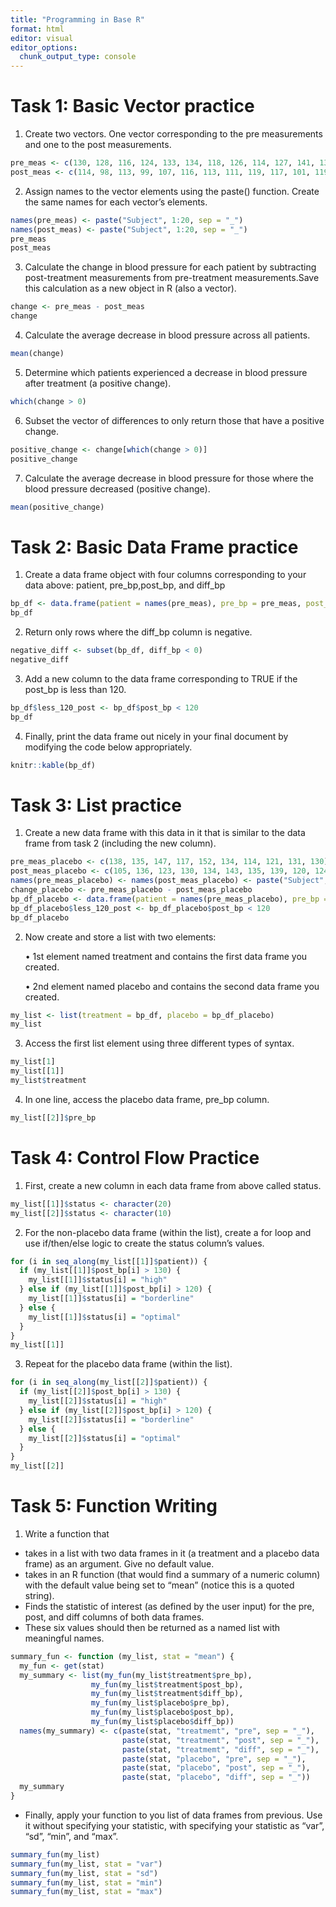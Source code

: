 ```yaml
---
title: "Programming in Base R"
format: html
editor: visual
editor_options: 
  chunk_output_type: console
---
```


# Task 1: Basic Vector practice

1.  Create two vectors. One vector corresponding to the pre measurements and one to the post measurements.

```r
pre_meas <- c(130, 128, 116, 124, 133, 134, 118, 126, 114, 127, 141, 138, 128, 140, 137, 131, 120, 128, 139, 135)
post_meas <- c(114, 98, 113, 99, 107, 116, 113, 111, 119, 117, 101, 119, 130, 122, 106, 106, 124, 102, 117, 113)
```

2.  Assign names to the vector elements using the paste() function. Create the same names for each vector’s elements.

```r
names(pre_meas) <- paste("Subject", 1:20, sep = "_")
names(post_meas) <- paste("Subject", 1:20, sep = "_")
pre_meas
post_meas
```

3.  Calculate the change in blood pressure for each patient by subtracting post-treatment measurements from pre-treatment measurements.Save this calculation as a new object in R (also a vector).

```r
change <- pre_meas - post_meas
change
```

4.  Calculate the average decrease in blood pressure across all patients.

```r
mean(change)
```

5.  Determine which patients experienced a decrease in blood pressure after treatment (a positive change).

```r
which(change > 0)
```

6.  Subset the vector of differences to only return those that have a positive change.

```r
positive_change <- change[which(change > 0)]
positive_change
```

7.  Calculate the average decrease in blood pressure for those where the blood pressure decreased (positive change).

```r
mean(positive_change)
```

# Task 2: Basic Data Frame practice

1.  Create a data frame object with four columns corresponding to your data above: patient, pre_bp,post_bp, and diff_bp

```r
bp_df <- data.frame(patient = names(pre_meas), pre_bp = pre_meas, post_bp = post_meas, diff_bp = change, row.names = NULL)
bp_df
```

2.  Return only rows where the diff_bp column is negative.

```r
negative_diff <- subset(bp_df, diff_bp < 0)
negative_diff
```

3.  Add a new column to the data frame corresponding to TRUE if the post_bp is less than 120.

```r
bp_df$less_120_post <- bp_df$post_bp < 120
bp_df
```

4.  Finally, print the data frame out nicely in your final document by modifying the code below appropriately.

```r
knitr::kable(bp_df)
```

# Task 3: List practice

1.  Create a new data frame with this data in it that is similar to the data frame from task 2 (including the new column).

```r
pre_meas_placebo <- c(138, 135, 147, 117, 152, 134, 114, 121, 131, 130)
post_meas_placebo <- c(105, 136, 123, 130, 134, 143, 135, 139, 120, 124)
names(pre_meas_placebo) <- names(post_meas_placebo) <- paste("Subject", 1:10, sep = "_")
change_placebo <- pre_meas_placebo - post_meas_placebo
bp_df_placebo <- data.frame(patient = names(pre_meas_placebo), pre_bp = pre_meas_placebo, post_bp = post_meas_placebo, diff_bp = change_placebo, row.names = NULL)
bp_df_placebo$less_120_post <- bp_df_placebo$post_bp < 120
bp_df_placebo
```

2.  Now create and store a list with two elements:

    • 1st element named treatment and contains the first data frame you created.

    • 2nd element named placebo and contains the second data frame you created.

```r
my_list <- list(treatment = bp_df, placebo = bp_df_placebo)
my_list
```

3.  Access the first list element using three different types of syntax.

```r
my_list[1]
my_list[[1]]
my_list$treatment
```

4.  In one line, access the placebo data frame, pre_bp column.

```r
my_list[[2]]$pre_bp
```

# Task 4: Control Flow Practice

1.  First, create a new column in each data frame from above called status.

```r
my_list[[1]]$status <- character(20)
my_list[[2]]$status <- character(10)
```

2.  For the non-placebo data frame (within the list), create a for loop and use if/then/else logic to create the status column’s values.

```r
for (i in seq_along(my_list[[1]]$patient)) {
  if (my_list[[1]]$post_bp[i] > 130) {
    my_list[[1]]$status[i] = "high"
  } else if (my_list[[1]]$post_bp[i] > 120) {
    my_list[[1]]$status[i] = "borderline"
  } else {
    my_list[[1]]$status[i] = "optimal"
  } 
}
my_list[[1]]
```

3.  Repeat for the placebo data frame (within the list).

```r
for (i in seq_along(my_list[[2]]$patient)) {
  if (my_list[[2]]$post_bp[i] > 130) {
    my_list[[2]]$status[i] = "high"
  } else if (my_list[[2]]$post_bp[i] > 120) {
    my_list[[2]]$status[i] = "borderline"
  } else {
    my_list[[2]]$status[i] = "optimal"
  } 
}
my_list[[2]]
```

# Task 5: Function Writing

1.  Write a function that

-   takes in a list with two data frames in it (a treatment and a placebo data frame) as an argument. Give no default value.
-   takes in an R function (that would find a summary of a numeric column) with the default value being set to "mean" (notice this is a quoted string).
-   Finds the statistic of interest (as defined by the user input) for the pre, post, and diff columns of both data frames.
-   These six values should then be returned as a named list with meaningful names.

```r
summary_fun <- function (my_list, stat = "mean") {
  my_fun <- get(stat)
  my_summary <- list(my_fun(my_list$treatment$pre_bp),
                  my_fun(my_list$treatment$post_bp),
                  my_fun(my_list$treatment$diff_bp),
                  my_fun(my_list$placebo$pre_bp),
                  my_fun(my_list$placebo$post_bp),
                  my_fun(my_list$placebo$diff_bp))
  names(my_summary) <- c(paste(stat, "treatmemt", "pre", sep = "_"), 
                         paste(stat, "treatmemt", "post", sep = "_"), 
                         paste(stat, "treatmemt", "diff", sep = "_"), 
                         paste(stat, "placebo", "pre", sep = "_"), 
                         paste(stat, "placebo", "post", sep = "_"), 
                         paste(stat, "placebo", "diff", sep = "_"))
  my_summary
}
```

-   Finally, apply your function to you list of data frames from previous. Use it without specifying your statistic, with specifying your statistic as "var", "sd", "min", and "max".

```r
summary_fun(my_list)
summary_fun(my_list, stat = "var")
summary_fun(my_list, stat = "sd")
summary_fun(my_list, stat = "min")
summary_fun(my_list, stat = "max")
```

